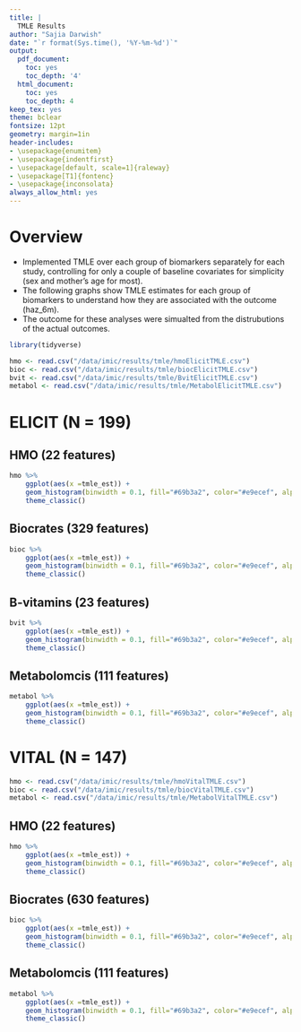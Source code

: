 ```yaml
---
title: |
  TMLE Results
author: "Sajia Darwish"
date: "`r format(Sys.time(), '%Y-%m-%d')`"
output:
  pdf_document:
    toc: yes
    toc_depth: '4'
  html_document:
    toc: yes
    toc_depth: 4
keep_tex: yes
theme: bclear
fontsize: 12pt
geometry: margin=1in
header-includes:
- \usepackage{enumitem}
- \usepackage{indentfirst}
- \usepackage[default, scale=1]{raleway}
- \usepackage[T1]{fontenc}
- \usepackage{inconsolata}
always_allow_html: yes
---
```


# Overview

- Implemented TMLE over each group of biomarkers separately for each study, controlling for only a couple of baseline covariates for simplicity (sex and mother's age for most).
- The following graphs show TMLE estimates for each group of biomarkers to understand how they are associated with the outcome (haz_6m).
- The outcome for these analyses were simualted from the distrubutions of the actual outcomes.

```r
library(tidyverse)

hmo <- read.csv("/data/imic/results/tmle/hmoElicitTMLE.csv")
bioc <- read.csv("/data/imic/results/tmle/biocElicitTMLE.csv")
bvit <- read.csv("/data/imic/results/tmle/BvitElicitTMLE.csv")
metabol <- read.csv("/data/imic/results/tmle/MetabolElicitTMLE.csv")
```

# ELICIT (N = 199)

## HMO (22 features)
```r
hmo %>%
    ggplot(aes(x =tmle_est)) +
    geom_histogram(binwidth = 0.1, fill="#69b3a2", color="#e9ecef", alpha = 0.9) +
    theme_classic()
```

## Biocrates (329 features)
```r
bioc %>%
    ggplot(aes(x =tmle_est)) +
    geom_histogram(binwidth = 0.1, fill="#69b3a2", color="#e9ecef", alpha = 0.9) +
    theme_classic()
```

## B-vitamins (23 features)
```r
bvit %>%
    ggplot(aes(x =tmle_est)) +
    geom_histogram(binwidth = 0.1, fill="#69b3a2", color="#e9ecef", alpha = 0.9) +
    theme_classic()
```

## Metabolomcis (111 features)
```r
metabol %>%
    ggplot(aes(x =tmle_est)) +
    geom_histogram(binwidth = 0.1, fill="#69b3a2", color="#e9ecef", alpha = 0.9) +
    theme_classic()
```

# VITAL (N = 147)
```r
hmo <- read.csv("/data/imic/results/tmle/hmoVitalTMLE.csv")
bioc <- read.csv("/data/imic/results/tmle/biocVitalTMLE.csv")
metabol <- read.csv("/data/imic/results/tmle/MetabolVitalTMLE.csv")
```

## HMO (22 features)
```r
hmo %>%
    ggplot(aes(x =tmle_est)) +
    geom_histogram(binwidth = 0.1, fill="#69b3a2", color="#e9ecef", alpha = 0.9) +
    theme_classic()
```

## Biocrates (630 features)
```r
bioc %>%
    ggplot(aes(x =tmle_est)) +
    geom_histogram(binwidth = 0.1, fill="#69b3a2", color="#e9ecef", alpha = 0.9) +
    theme_classic()
```

## Metabolomcis (111 features)
```r
metabol %>%
    ggplot(aes(x =tmle_est)) +
    geom_histogram(binwidth = 0.1, fill="#69b3a2", color="#e9ecef", alpha = 0.9) +
    theme_classic()
```
















